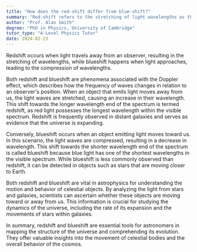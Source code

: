 ```yaml
---
title: "How does the red-shift differ from blue-shift?"
summary: "Red-shift refers to the stretching of light wavelengths as they move away, while blue-shift involves the compression of wavelengths when light approaches."
author: "Prof. Alan Smith"
degree: "PhD in Physics, University of Cambridge"
tutor_type: "A-Level Physics Tutor"
date: 2024-02-23
---
```


Redshift occurs when light travels away from an observer, resulting in the stretching of wavelengths, while blueshift happens when light approaches, leading to the compression of wavelengths.

Both redshift and blueshift are phenomena associated with the Doppler effect, which describes how the frequency of waves changes in relation to an observer's position. When an object that emits light moves away from us, the light waves are stretched, causing an increase in their wavelength. This shift towards the longer wavelength end of the spectrum is termed redshift, as red light possesses the longest wavelength within the visible spectrum. Redshift is frequently observed in distant galaxies and serves as evidence that the universe is expanding.

Conversely, blueshift occurs when an object emitting light moves toward us. In this scenario, the light waves are compressed, resulting in a decrease in wavelength. This shift towards the shorter wavelength end of the spectrum is called blueshift because blue light has one of the shortest wavelengths in the visible spectrum. While blueshift is less commonly observed than redshift, it can be detected in objects such as stars that are moving closer to Earth.

Both redshift and blueshift are vital in astrophysics for understanding the motion and behavior of celestial objects. By analyzing the light from stars and galaxies, scientists can ascertain whether these objects are moving toward or away from us. This information is crucial for studying the dynamics of the universe, including the rate of its expansion and the movements of stars within galaxies.

In summary, redshift and blueshift are essential tools for astronomers in mapping the structure of the universe and comprehending its evolution. They offer valuable insights into the movement of celestial bodies and the overall behavior of the cosmos.
    